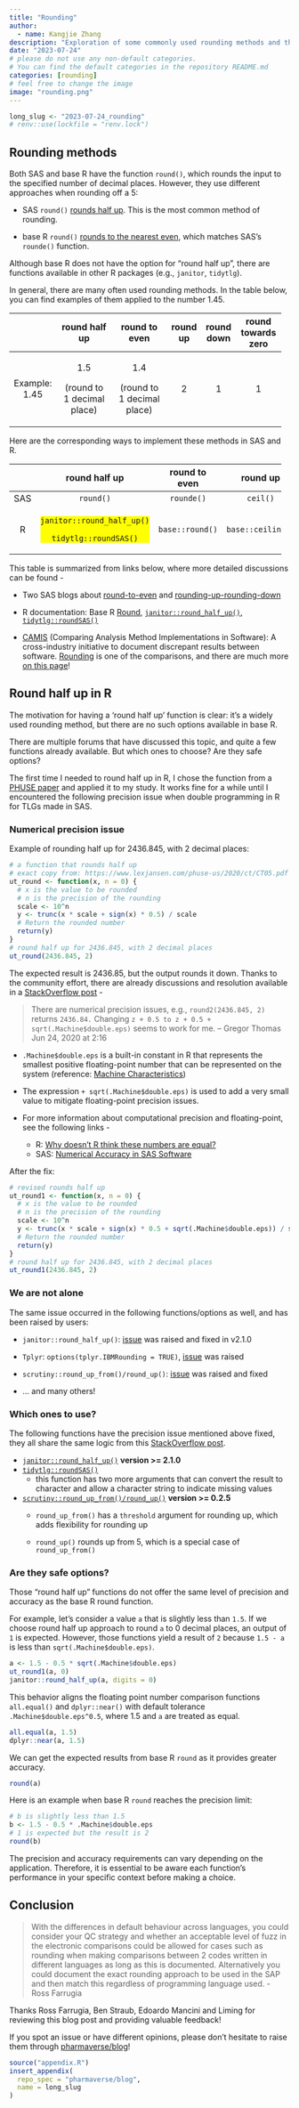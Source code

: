 ```yaml
---
title: "Rounding"
author:
  - name: Kangjie Zhang
description: "Exploration of some commonly used rounding methods and their corresponding functions in SAS and R, with a focus on 'round half up' and reliable solutions for numerical precision challenges"
date: "2023-07-24"
# please do not use any non-default categories.
# You can find the default categories in the repository README.md
categories: [rounding]
# feel free to change the image
image: "rounding.png"
---
```


<!--------------- typical setup ----------------->

```r
long_slug <- "2023-07-24_rounding"
# renv::use(lockfile = "renv.lock")
```

<!--------------- post begins here ----------------->

## Rounding methods

Both SAS and base R have the function `round()`, which rounds the input to the specified number of decimal places.
However, they use different approaches when rounding off a 5:

-   SAS `round()` [rounds half up](https://en.wikipedia.org/wiki/Rounding#Rounding_half_up).
    This is the most common method of rounding.

-   base R `round()` [rounds to the nearest even](https://en.m.wikipedia.org/wiki/IEEE_754#Roundings_to_nearest), which matches SAS's `rounde()` function.

Although base R does not have the option for "round half up", there are functions available in other R packages (e.g., `janitor`, `tidytlg`).

In general, there are many often used rounding methods.
In the table below, you can find examples of them applied to the number 1.45.

+---------------+----------------------------+----------------------------+----------+------------+--------------------+
|               | round half up              | round to even              | round up | round down | round towards zero |
+:=============:+:==========================:+:==========================:+:========:+:==========:+:==================:+
| Example: 1.45 | 1.5                        | 1.4                        | 2        | 1          | 1                  |
|               |                            |                            |          |            |                    |
|               | (round to 1 decimal place) | (round to 1 decimal place) |          |            |                    |
+---------------+----------------------------+----------------------------+----------+------------+--------------------+

Here are the corresponding ways to implement these methods in SAS and R.

+---------+----------------------------------------+-----------------+-------------------+-----------------+--------------------+
|         | round half up                          | round to even   | round up          | round down      | round towards zero |
+:=======:+:======================================:+:===============:+:=================:+:===============:+:==================:+
| SAS     | `round()`                              | `rounde()`      | `ceil()`          | `floor()`       | `int()`            |
+---------+----------------------------------------+-----------------+-------------------+-----------------+--------------------+
| R       | ::: {style="background-color: yellow"} | <div>           | <div>             | <div>           | <div>              |
|         | `janitor::round_half_up()`             |                 |                   |                 |                    |
|         |                                        | `base::round()` | `base::ceiling()` | `base::floor()` | `base::trunc()`    |
|         | ::: {style="background-color: yellow"} |                 |                   |                 |                    |
|         | <div>                                  | </div>          | </div>            | </div>          | </div>             |
|         |                                        |                 |                   |                 |                    |
|         | `tidytlg::roundSAS()`                  |                 |                   |                 |                    |
|         |                                        |                 |                   |                 |                    |
|         | </div>                                 |                 |                   |                 |                    |
|         | :::                                    |                 |                   |                 |                    |
|         | :::                                    |                 |                   |                 |                    |
+---------+----------------------------------------+-----------------+-------------------+-----------------+--------------------+

This table is summarized from links below, where more detailed discussions can be found -

-   Two SAS blogs about [round-to-even](https://blogs.sas.com/content/iml/2019/11/11/round-to-even.html) and [rounding-up-rounding-down](https://blogs.sas.com/content/iml/2011/10/03/rounding-up-rounding-down.html)

-   R documentation: Base R [Round](https://stat.ethz.ch/R-manual/R-devel/library/base/html/Round.html), [`janitor::round_half_up()`](https://sfirke.github.io/janitor/reference/round_half_up.html), [`tidytlg::roundSAS()`](https://pharmaverse.github.io/tidytlg/main/reference/roundSAS.html)

-   [CAMIS](https://psiaims.github.io/CAMIS/) (Comparing Analysis Method Implementations in Software): A cross-industry initiative to document discrepant results between software.
    [Rounding](https://psiaims.github.io/CAMIS/Comp/r-sas_rounding.html) is one of the comparisons, and there are much more [on this page](https://psiaims.github.io/CAMIS/)!

## Round half up in R

The motivation for having a 'round half up' function is clear: it's a widely used rounding method, but there are no such options available in base R.

There are multiple forums that have discussed this topic, and quite a few functions already available.
But which ones to choose?
Are they safe options?

The first time I needed to round half up in R, I chose the function from a [PHUSE paper](https://www.lexjansen.com/phuse-us/2020/ct/CT05.pdf) and applied it to my study.
It works fine for a while until I encountered the following precision issue when double programming in R for TLGs made in SAS.

### Numerical precision issue

Example of rounding half up for 2436.845, with 2 decimal places:

```r
# a function that rounds half up
# exact copy from: https://www.lexjansen.com/phuse-us/2020/ct/CT05.pdf
ut_round <- function(x, n = 0) {
  # x is the value to be rounded
  # n is the precision of the rounding
  scale <- 10^n
  y <- trunc(x * scale + sign(x) * 0.5) / scale
  # Return the rounded number
  return(y)
}
# round half up for 2436.845, with 2 decimal places
ut_round(2436.845, 2)
```

The expected result is 2436.85, but the output rounds it down.
Thanks to the community effort, there are already discussions and resolution available in a [StackOverflow post](https://stackoverflow.com/questions/12688717/round-up-from-5#comment110611119_12688836) -

> There are numerical precision issues, e.g., `round2(2436.845, 2)` returns `2436.84.` Changing `z + 0.5 to z + 0.5 + sqrt(.Machine$double.eps)` seems to work for me. -- Gregor Thomas Jun 24, 2020 at 2:16

-   `.Machine$double.eps` is a built-in constant in R that represents the smallest positive floating-point number that can be represented on the system (reference: [Machine Characteristics](https://www.math.ucla.edu/~anderson/rw1001/library/base/html/zMachine.html))

-   The expression `+ sqrt(.Machine$double.eps)` is used to add a very small value to mitigate floating-point precision issues.

-   For more information about computational precision and floating-point, see the following links -

    -   R: [Why doesn't R think these numbers are equal?](https://cran.r-project.org/doc/FAQ/R-FAQ.html#Why-doesn_0027t-R-think-these-numbers-are-equal_003f)
    -   SAS: [Numerical Accuracy in SAS Software](https://documentation.sas.com/doc/en/lrcon/9.4/p0ji1unv6thm0dn1gp4t01a1u0g6.htm)

After the fix:

```r
# revised rounds half up
ut_round1 <- function(x, n = 0) {
  # x is the value to be rounded
  # n is the precision of the rounding
  scale <- 10^n
  y <- trunc(x * scale + sign(x) * 0.5 + sqrt(.Machine$double.eps)) / scale
  # Return the rounded number
  return(y)
}
# round half up for 2436.845, with 2 decimal places
ut_round1(2436.845, 2)
```

### We are not alone

The same issue occurred in the following functions/options as well, and has been raised by users:

-   `janitor::round_half_up()`: [issue](https://github.com/sfirke/janitor/issues/396) was raised and fixed in v2.1.0

-   `Tplyr`: `options(tplyr.IBMRounding = TRUE)`, [issue](https://github.com/atorus-research/Tplyr/issues/124) was raised

-   `scrutiny::round_up_from()/round_up()`: [issue](https://github.com/lhdjung/scrutiny/issues/43) was raised and fixed

-   \...
    and many others!

### Which ones to use?

The following functions have the precision issue mentioned above fixed, they all share the same logic from this [StackOverflow post](https://stackoverflow.com/questions/12688717/round-up-from-5).

-   [`janitor::round_half_up()`](https://sfirke.github.io/janitor/reference/round_half_up.html) **version \>= 2.1.0**
-   [`tidytlg::roundSAS()`](https://pharmaverse.github.io/tidytlg/main/reference/roundSAS.html)
    -   this function has two more arguments that can convert the result to character and allow a character string to indicate missing values
-   [`scrutiny::round_up_from()/round_up()`](https://lhdjung.github.io/scrutiny/reference/rounding-common.html) **version \>= 0.2.5**
    -   `round_up_from()` has a `threshold` argument for rounding up, which adds flexibility for rounding up

    -   `round_up()` rounds up from 5, which is a special case of `round_up_from()`

### Are they safe options?

Those "round half up" functions do not offer the same level of precision and accuracy as the base R round function.

For example, let's consider a value `a` that is slightly less than `1.5`.
If we choose round half up approach to round `a` to 0 decimal places, an output of `1` is expected.
However, those functions yield a result of `2` because `1.5 - a` is less than `sqrt(.Machine$double.eps)`.

```r
a <- 1.5 - 0.5 * sqrt(.Machine$double.eps)
ut_round1(a, 0)
janitor::round_half_up(a, digits = 0)
```

This behavior aligns the floating point number comparison functions `all.equal()` and `dplyr::near()` with default tolerance `.Machine$double.eps^0.5`, where 1.5 and `a` are treated as equal.

```r
all.equal(a, 1.5)
dplyr::near(a, 1.5)
```

We can get the expected results from base R `round` as it provides greater accuracy.

```r
round(a)
```

Here is an example when base R `round` reaches the precision limit:

```r
# b is slightly less than 1.5
b <- 1.5 - 0.5 * .Machine$double.eps
# 1 is expected but the result is 2
round(b)
```

The precision and accuracy requirements can vary depending on the application.
Therefore, it is essential to be aware each function's performance in your specific context before making a choice.

## Conclusion

> With the differences in default behaviour across languages, you could consider your QC strategy and whether an acceptable level of fuzz in the electronic comparisons could be allowed for cases such as rounding when making comparisons between 2 codes written in different languages as long as this is documented.
> Alternatively you could document the exact rounding approach to be used in the SAP and then match this regardless of programming language used.
> - Ross Farrugia

Thanks Ross Farrugia, Ben Straub, Edoardo Mancini and Liming for reviewing this blog post and providing valuable feedback!

If you spot an issue or have different opinions, please don't hesitate to raise them through [pharmaverse/blog](https://github.com/pharmaverse/blog)!

<!--------------- appendices go here ----------------->

```r
source("appendix.R")
insert_appendix(
  repo_spec = "pharmaverse/blog",
  name = long_slug
)
```
